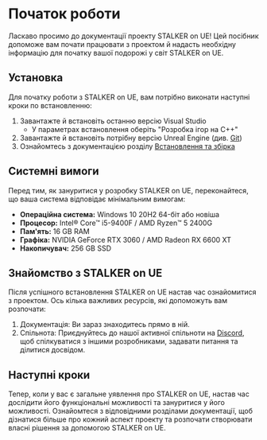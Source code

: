 # Початок роботи

Ласкаво просимо до документації проекту STALKER on UE! Цей посiбник допоможе вам почати працювати з проектом й надасть необхідну інформацію для початку вашої подорожі у світ STALKER on UE.

## Установка

Для початку роботи з STALKER on UE, вам потрібно виконати наступні кроки по встановленню:

1. Завантажте й встановіть останню версію Visual Studio
    - У параметрах встановлення оберіть "Розробка ігор на C++"
2. Завантажте й встановіть потрібну версію Unreal Engine (див. [Git](https://git.s2ue.org/RedProjects/SonUE))
3. Ознайомтесь з документацією розділу [Встановлення та збірка](./install-and-build/build)

## Системні вимоги

Перед тим, як зануритися у розробку STALKER on UE, переконайтеся, що ваша система відповідає мінімальним вимогам:

- **Операційна система:** Windows 10 20H2 64-біт або новіша
- **Процесор:** Intel® Core™ i5-9400F / AMD Ryzen™ 5 2400G
- **Пам'ять:** 16 GB RAM
- **Графіка:** NVIDIA GeForce RTX 3060 / AMD Radeon RX 6600 XT
- **Накопичувач:** 256 GB SSD

## Знайомство з STALKER on UE

Після успішного встановлення STALKER on UE настав час ознайомитися з проектом. Ось кілька важливих ресурсів, які допоможуть вам розпочати:

1. Документація: Ви зараз знаходитесь прямо в ній.
2. Спільнота: Приєднуйтесь до нашої активної спільноти на [Discord](https://discord.gg/red-projects-530968529311367178), щоб спілкуватися з іншими розробниками, задавати питання та ділитися досвідом.

## Наступні кроки

Тепер, коли у вас є загальне уявлення про STALKER on UE, настав час дослідити його функціональні можливості та зануритися у його можливості. Ознайомтеся з відповідними розділами документації, щоб дізнатися більше про кожний аспект проекту та розпочати створювати власні рішення за допомогою STALKER on UE.
